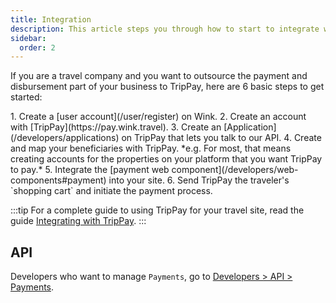 ```yaml
---
title: Integration
description: This article steps you through how to start to integrate with TripPay.
sidebar:
  order: 2
---
```



If you are a travel company and you want to outsource the payment and disbursement part of your business to TripPay, here are 6 basic steps to get started:

<Steps>
1. Create a [user account](/user/register) on Wink.
2. Create an account with [TripPay](https://pay.wink.travel).
3. Create an [Application](/developers/applications) on TripPay that lets you talk to our API.
4. Create and map your beneficiaries with TripPay. *e.g. For most, that means creating accounts for the properties on your platform that you want TripPay to pay.*
5. Integrate the [payment web component](/developers/web-components#payment) into your site.
6. Send TripPay the traveler's `shopping cart` and initiate the payment process.
</Steps>

:::tip
For a complete guide to using TripPay for your travel site, read the guide [Integrating with TripPay](/guides/integrating-with-trip-pay).
:::

## API

Developers who want to manage `Payments`, go to [Developers > API > Payments](/developers/apis/#payment-api).